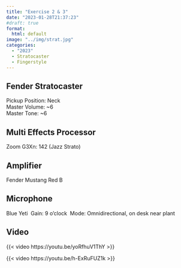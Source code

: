 ```yaml
---
title: "Exercise 2 & 3"
date: "2023-01-28T21:37:23"
#draft: true
format: 
  html: default
image: "../img/strat.jpg"
categories:
  - "2023"
  - Stratocaster
  - Fingerstyle
---
```


## Fender Stratocaster 
Pickup Position: Neck\
Master Volume: ~6\
Master Tone: ~6 

## Multi Effects Processor
Zoom G3Xn: 142 (Jazz Strato)

## Amplifier
Fender Mustang Red B

## Microphone 
Blue Yeti\ 
Gain: 9 o'clock\ 
Mode: Omnidirectional, on desk near plant

## Video

{{< video https://youtu.be/yoRfhuV1ThY >}}

{{< video https://youtu.be/h-ExRuFUZ1k >}}
